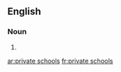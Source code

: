 ==English==

===Noun===
{{head|en}}

# {{plural of|private school}}

[[ar:private schools]]
[[fr:private schools]]